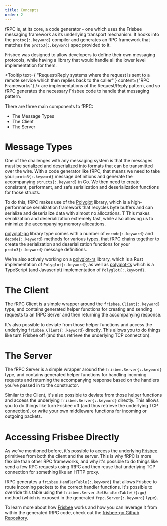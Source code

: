```yaml
---
title: Concepts
order: 2
---
```


fRPC is, at its core, a code generator - one which uses the Frisbee messaging framework as its underlying transport mechanism. It hooks into
the `protoc{:.keyword}` compiler and generates an RPC framework that matches the `proto3{:.keyword}` spec provided to it.

Frisbee was designed to allow developers to define their own messaging protocols, while having a library that would handle
all the lower level implementation for them.

<Tooltip
  text={
    "Request/Reply systems where the request is sent to a remote service which then replies back to the caller"
  }
  content={"RPC Frameworks"}
/> are implementations of the Request/Reply pattern, and so fRPC generates the necessary
Frisbee code to handle that messaging pattern.

There are three main components to fRPC:

- The Message Types
- The Client
- The Server

# Message Types

One of the challenges with any messaging system is that the messages must be serialized and deserialized into formats that
can be transmitted over the wire. With a code generator like fRPC, that means we need to take your `proto3{:.keyword}`
message definitions and generate the accompanying `structs{:.keyword}` in Go. We then need to create consistent, performant,
and safe serialization and deserialization functions for those structs.

To do this, fRPC makes use of the [Polyglot](https://github.com/loopholelabs/polyglot-go) library, which is a high-performance
serialization framework that recycles byte buffers and can serialize and deserialize data with almost no allocations. T
This makes serialization and deserialization extremely fast, while also allowing us to minimize the accompanying memory allocations.

[polyglot-go](https://github.com/loopholelabs/polyglot-go) library type comes with a number of
`encode{:.keyword}` and `decode{:.keyword}` methods for various types, that fRPC chains together to create the
serialization and deserialization functions for your `proto3{:.keyword}` message definitions.

We're also actively working on a [polyglot-rs](https://github.com/loopholelabs/polyglot-rs) library, which is a Rust
implementation of `Polyglot{:.keyword}`, as well as [polyglot-ts](https://github.com/loopholelabs/polyglot-ts) which is a
TypeScript (and Javascript) implementation of `Polyglot{:.keyword}`.

# The Client

The fRPC Client is a simple wrapper around the `frisbee.Client{:.keyword}` type, and contains generated helper
functions for creating and sending requests to an fRPC Server and then returning the accompanying response.

It's also possible to deviate from those helper functions and access the underlying `frisbee.Client{:.keyword}` directly.
This allows you to do things like turn Frisbee off (and thus retrieve the underlying TCP connection).

# The Server

The fRPC Server is a simple wrapper around the `frisbee.Server{:.keyword}` type, and contains generated helper
functions for handling incoming requests and returning the accompanying response based on the handlers you've passed in
to the constructor.

Similar to the Client, it's also possible to deviate from those helper functions and access the underlying
`frisbee.Server{:.keyword}` directly. This allows you to do things like turn Frisbee off (and thus retrieve the
underlying TCP connection), or write your own middleware functions for incoming or outgoing packets.

# Accessing Frisbee Directly

As we've mentioned before, it's possible to access the underlying [Frisbee](https://github.com/loopholelabs/frisbee-go) primitives from both the
client and the server. This is why fRPC is more flexible than other RPC frameworks, and why it's possible to
do things like send a few RPC requests using fRPC and then reuse that underlying TCP connection for something like an
HTTP proxy.

fRPC generates a `frisbee.HandlerTable{:.keyword}` that allows Frisbee to route incoming packets to the correct
handler functions. It's possible to override this table using the `frisbee.Server.SetHandlerTable(){:go}`
method (which is exposed in the generated `frpc.Server{:.keyword}` type).

To learn more about how [Frisbee](https://github.com/loopholelabs/frisbee-go) works and how you can leverage it from within the generated fRPC
code, check out the [frisbee-go Github Repository](https://github.com/loopholelabs/frisbee-go).

